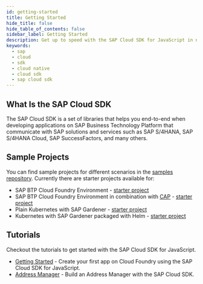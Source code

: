 ```yaml
---
id: getting-started
title: Getting Started
hide_title: false
hide_table_of_contents: false
sidebar_label: Getting Started
description: Get up to speed with the SAP Cloud SDK for JavaScript in no time
keywords:
  - sap
  - cloud
  - sdk
  - cloud native
  - cloud sdk
  - sap cloud sdk
---
```



<BuildBadge /> <LicenseBadge />

## What Is the SAP Cloud SDK

The SAP Cloud SDK is a set of libraries that helps you end-to-end when developing applications on SAP Business Technology Platform that communicate with SAP solutions and services such as SAP S/4HANA, SAP S/4HANA Cloud, SAP SuccessFactors, and many others.

## Sample Projects

You can find sample projects for different scenarios in the [samples repository](https://github.com/SAP-samples/cloud-sdk-js).
Currently there are starter projects available for:

- SAP BTP Cloud Foundry Environment - [starter project](https://github.com/SAP-samples/cloud-sdk-js/tree/main/samples/cf-sample-application)
- SAP BTP Cloud Foundry Environment in combination with [CAP](https://cap.cloud.sap/) - [starter project](https://github.com/SAP-samples/cloud-sdk-js/tree/main/samples/cds-sample-application)
- Plain Kubernetes with SAP Gardener - [starter project](https://github.com/SAP-samples/cloud-sdk-js/tree/main/samples/k8s-sample-application)
- Kubernetes with SAP Gardener packaged with Helm - [starter project](https://github.com/SAP-samples/cloud-sdk-js/tree/main/samples/helm-sample-application)

## Tutorials

Checkout the tutorials to get started with the SAP Cloud SDK for JavaScript.

- [Getting Started](./tutorials/getting-started/introduction) - Create your first app on Cloud Foundry using the SAP Cloud SDK for JavaScript.
- [Address Manager](./tutorials/address-manager/read-addresses) - Build an Address Manager with the SAP Cloud SDK.
